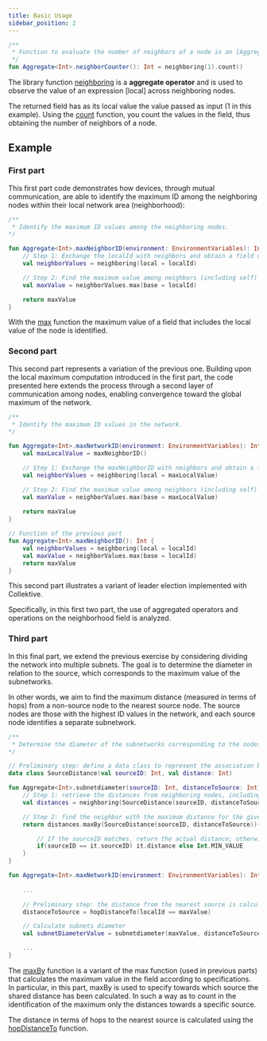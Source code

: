 ```yaml
---
title: Basic Usage
sidebar_position: 2
---
```


```kotlin
/**
 * Function to evaluate the number of neighbors of a node in an [Aggregate] context.
 */
fun Aggregate<Int>.neighborCounter(): Int = neighboring(1).count()
```

The library function [neighboring](./dsl-descriptions.mdx?search=neighboring) is a **aggregate operator** and is used to observe the value of an expression [local] across neighboring nodes.

The returned field has as its local value the value passed as input (1 in this example). Using the [count](./dsl-descriptions.mdx?search=count) function, you count the values ​​in the field, thus obtaining the number of neighbors of a node.

## Example

### First part

This first part code demonstrates how devices, through mutual communication, are able to identify the maximum ID among the neighboring nodes within their local network area (neighborhood):

```kotlin
/**
 * Identify the maximum ID values among the neighboring nodes.
*/

fun Aggregate<Int>.maxNeighborID(environment: EnvironmentVariables): Int {
    // Step 1: Exchange the localId with neighbors and obtain a field of values
    val neighborValues = neighboring(local = localId)

    // Step 2: Find the maximum value among neighbors (including self)
    val maxValue = neighborValues.max(base = localId)

    return maxValue
}

```

With the [max](./dsl-descriptions.mdx?search=max) function the maximum value of a field that includes the local value of the node is identified.

### Second part

This second part represents a variation of the previous one. Building upon the local maximum computation introduced in the first part, the code presented here extends the process through a second layer of communication among nodes, enabling convergence toward the global maximum of the network. 

```kotlin
/**
 * Identify the maximum ID values in the network.
*/

fun Aggregate<Int>.maxNetworkID(environment: EnvironmentVariables): Int {
    val maxLocalValue = maxNeighborID()

    // Step 1: Exchange the maxNeighborID with neighbors and obtain a field of values
    val neighborValues = neighboring(local = maxLocalValue)

    // Step 2: Find the maximum value among neighbors (including self)
    val maxValue = neighborValues.max(base = maxLocalValue)
    
    return maxValue
}

// Function of the previous part
fun Aggregate<Int>.maxNeighborID(): Int {
    val neighborValues = neighboring(local = localId)
    val maxValue = neighborValues.max(base = localId)
    return maxValue
}
```

This second part illustrates a variant of leader election implemented with Collektive.

Specifically, in this first two part, the use of aggregated operators and operations on the neighborhood field is analyzed.

### Third part

In this final part, we extend the previous exercise by considering dividing the network into multiple subnets. The goal is to determine the diameter in relation to the source, which corresponds to the maximum value of the subnetworks.

In other words, we aim to find the maximum distance (measured in terms of hops) from a non-source node to the nearest source node. The source nodes are those with the highest ID values in the network, and each source node identifies a separate subnetwork.

```kotlin
/**
 * Determine the diameter of the subnetworks corresponding to the nodes with the maximum ID values in the network of the last exercise.
*/

// Preliminary step: define a data class to represent the association between a source node and its distance
data class SourceDistance(val sourceID: Int, val distance: Int)

fun Aggregate<Int>.subnetdiameter(sourceID: Int, distanceToSource: Int): SourceDistance {
    // Step 1: retrieve the distances from neighboring nodes, including the distance of the current node
    val distances = neighboring(SourceDistance(sourceID, distanceToSource))

    // Step 2: find the neighbor with the maximum distance for the given sourceID
    return distances.maxBy(SourceDistance(sourceID, distanceToSource)){ 

        // If the sourceID matches, return the actual distance; otherwise, Int.MIN_VALUE is used to exclude it
        if(sourceID == it.sourceID) it.distance else Int.MIN_VALUE 
    }
}

fun Aggregate<Int>.maxNetworkID(environment: EnvironmentVariables): Int {
    
    ...

    // Preliminary step: the distance from the nearest source is calculated using the hopDistanceTo library function 
    distanceToSource = hopDistanceTo(localId == maxValue)

    // Calculate subnets diameter 
    val subnetDiameterValue = subnetdiameter(maxValue, distanceToSource).distance

    ...
}
```

The [maxBy](./dsl-descriptions.mdx?search=maxBy) function is a variant of the max function (used in previous parts) that calculates the maximum value in the field according to specifications. In particular, in this part, maxBy is used to specify towards which source the shared distance has been calculated. In such a way as to count in the identification of the maximum only the distances towards a specific source.

The distance in terms of hops to the nearest source is calculated using the [hopDistanceTo](./stdlib-descriptions.mdx?search=hopDistanceTo) function.